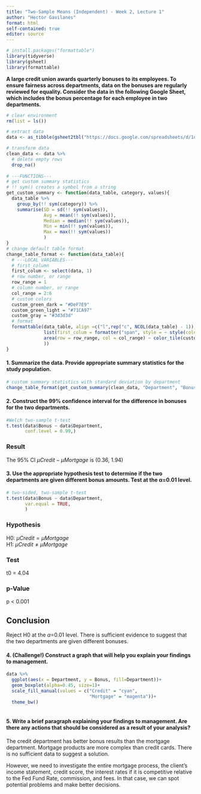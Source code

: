 ```yaml
---
title: "Two-Sample Means (Independent) - Week 2, Lecture 1"
author: "Hector Gavilanes"
format: html
self-contained: true
editor: source
---
```


```r
# install.packages("formattable")
library(tidyverse)
library(gsheet)
library(formattable)
```

**A large credit union awards quarterly bonuses to its employees. To ensure fairness across departments, data on the bonuses are regularly reviewed for equality. Consider the data in the following Google Sheet, which includes the bonus percentage for each employee in two departments.**

```r
# clear environment
rm(list = ls())

# extract data
data <- as_tibble(gsheet2tbl("https://docs.google.com/spreadsheets/d/1q0Ouhr6hGBDp-5oyQuYGcsWTLrsayywVHJS7o17Sm6Y/edit?usp=sharing"))

# transform data
clean_data <- data %>% 
  # delete empty rows
  drop_na()
  
# ---FUNCTIONS---
# get custom summary statistics
# !! sym() creates a symbol from a string
get_custom_summary <- function(data_table, category, values){
  data_table %>% 
    group_by(!! sym(category)) %>% 
    summarise(SD = sd(!! sym(values)),
              Avg = mean(!! sym(values)),
              Median = median(!! sym(values)),
              Min = min(!! sym(values)),
              Max = max(!! sym(values))
              )
}
# change default table format
change_table_format <- function(data_table){
  # ---LOCAL VARIABLES---
  # first_column
  first_colum <- select(data, 1)
  # row number, or range
  row_range = 1
  # column number, or range
  col_range = 2:6
  # custom colors
  custom_green_dark = "#DeF7E9"
  custom_green_light = "#71CA97"
  custom_gray = "#3d3d3d"
  # format
  formattable(data_table, align =c("l",rep("c", NCOL(data_table) - 1)),
              list(first_colum = formatter("span", style = ~ style(color = custom_gray, font.weight = "bold")),
              area(row = row_range, col = col_range) ~ color_tile(custom_green_dark, custom_green_light)
              ))
}
```

#### 1. Summarize the data. Provide appropriate summary statistics for the study population.

```r
# custom summary statistics with standard deviation by department
change_table_format(get_custom_summary(clean_data, "Department", "Bonus"))
```

#### 2. Construct the 99% confidence interval for the difference in bonuses for the two departments.

```r
#Welch two-sample t-test
t.test(data$Bonus ~ data$Department, 
       conf.level = 0.99,)
```

### Result
The 95% CI $\mu Credit - \mu Mortgage$ is (0.36, 1.94)

#### 3. Use the appropriate hypothesis test to determine if the two departments are given different bonus amounts. Test at the &alpha;=0.01 level.

```r
# two-sided, two-sample t-test
t.test(data$Bonus ~ data$Department,
       var.equal = TRUE,
       )
```

### Hypothesis
H0: $\mu Credit = \mu Mortgage$\
H1: $\mu Credit \ne \mu Mortgage$\

### Test
t0 = 4.04

### p-Value
p < 0.001

## Conclusion
Reject H0 at the $\alpha$=0.01 level. There is sufficient evidence to suggest that the two departments are given different bonuses.


#### 4. (Challenge!) Construct a graph that will help you explain your findings to management.

```r
data %>% 
  ggplot(aes(x = Department, y = Bonus, fill=Department))+
  geom_boxplot(alpha=0.45, size=1)+
  scale_fill_manual(values = c("Credit" = "cyan",
                               "Mortgage" = "magenta"))+
  theme_bw()
  
```

#### 5. Write a brief paragraph explaining your findings to management. Are there any actions that should be considered as a result of your analysis?

The credit department has better bonus results than the mortgage department.
Mortgage products are more complex than credit cards. There is no sufficient data to suggest a solution. 

However, we need to investigate the entire mortgage process, the client's income statement, credit score, the interest rates if it is competitive relative to the Fed Fund Rate, commission, and fees.
In that case, we can spot potential problems and make better decisions. 







